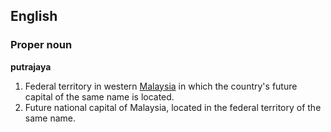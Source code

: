 ==English==

===Proper noun===
'''putrajaya'''

#Federal territory in western [[Malaysia]] in which the country's future capital of the same name is located.
#Future national capital of Malaysia, located in the federal territory of the same name.